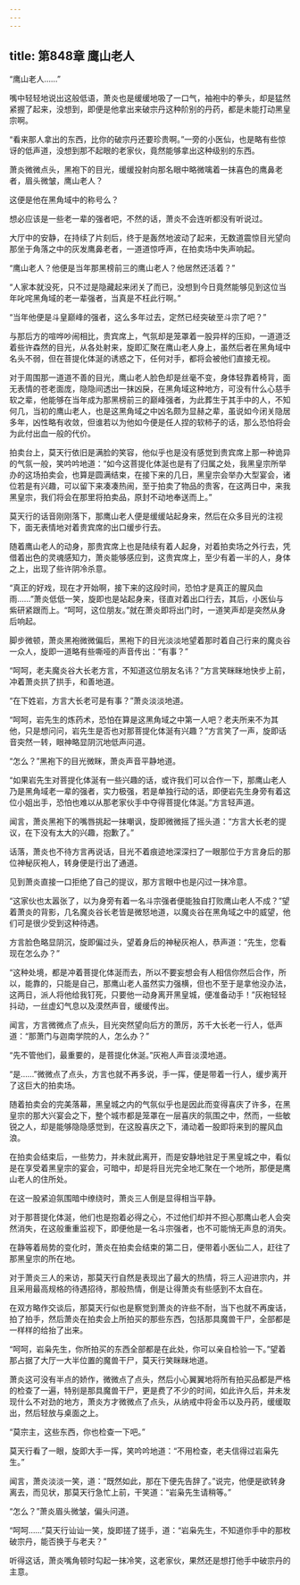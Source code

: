 ```yaml
---
---
---
```

title: 第848章 鹰山老人
---



“鹰山老人……”

嘴中轻轻地说出这般低语，萧炎也是缓缓地吸了一口气，袖袍中的拳头，却是猛然紧握了起来，没想到，即便是他拿出来破宗丹这种阶别的丹药，都是未能打动黑皇宗啊。

“看来那人拿出的东西，比你的破宗丹还要珍贵啊。”一旁的小医仙，也是略有些惊讶的低声道，没想到那不起眼的老家伙，竟然能够拿出这种级别的东西。

萧炎微微点头，黑袍下的目光，缓缓投射向那名眼中略微噙着一抹喜色的鹰鼻老者，眉头微皱，鹰山老人？

这便是他在黑角域中的称号么？

想必应该是一些老一辈的强者吧，不然的话，萧炎不会连听都没有听说过。

大厅中的安静，在持续了片刻后，终于是轰然地波动了起来，无数道震惊目光望向那坐于角落之中的灰发鹰鼻老者，一道道惊呼声，在拍卖场中失声响起。

“鹰山老人？他便是当年那黑榜前三的鹰山老人？他居然还活着？”

“人家本就没死，只不过是隐藏起来闭关了而已，没想到今日竟然能够见到这位当年叱咤黑角域的老一辈强者，当真是不枉此行啊。”

“当年他便是斗皇巅峰的强者，这么多年过去，定然已经突破至斗宗了吧？”

与那后方的喧哗吵闹相比，贵宾席上，气氛却是笼罩着一股异样的压抑，一道道泛着些许森然的目光，从各处射来，旋即汇聚在鹰山老人身上，虽然后者在黑角域中名头不弱，但在菩提化体涎的诱惑之下，任何对手，都将会被他们直接无视。

对于周围那一道道不善的目光，鹰山老人脸色却是丝毫不变，身体轻靠着椅背，面无表情的苍老面庞，隐隐间透出一抹凶戾，在黑角域这种地方，可没有什么心慈手软之辈，他能够在当年成为那黑榜前三的巅峰强者，为此葬生于其手中的人，不知何几，当初的鹰山老人，也是这黑角域之中凶名颇为显赫之辈，虽说如今闭关隐居多年，凶性略有收敛，但谁若以为他如今便是任人捏的软柿子的话，那么恐怕将会为此付出血一般的代价。

拍卖台上，莫天行依旧是满脸的笑容，他似乎也是没有感觉到贵宾席上那一种诡异的气氛一般，笑吟吟地道：“如今这菩提化体涎也是有了归属之处，我黑皇宗所举办的这场拍卖会，也算是圆满结束，在接下来的几日，黑皇宗会举办大型宴会，诸位若是有兴趣，可以留下来凑凑热闹，至于拍卖了物品的贵客，在这两日中，来我黑皇宗，我们将会在那里将拍卖品，原封不动地奉送而上。”

莫天行的话音刚刚落下，那鹰山老人便是缓缓站起身来，然后在众多目光的注视下，面无表情地对着贵宾席的出口缓步行去。

随着鹰山老人的动身，那贵宾席上也是陆续有着人起身，对着拍卖场之外行去，凭借着出色的灵魂感知力，萧炎能够感应到，这贵宾席上，至少有着一半的人，身体之上，出现了些许阴冷杀意。

“真正的好戏，现在才开始啊，接下来的这段时间，恐怕才是真正的腥风血雨……”萧炎低低一笑，旋即也是站起身来，径直对着出口行去，其后，小医仙与紫研紧跟而上。“呵呵，这位朋友。”就在萧炎即将出门时，一道笑声却是突然从身后响起。

脚步微顿，萧炎黑袍微微偏后，黑袍下的目光淡淡地望着那时着自己行来的魔炎谷一众人，旋即一道略有些嘶哑的声音传出：“有事？”

“呵呵，老夫魔炎谷大长老方言，不知道这位朋友名讳？”方言笑眯眯地快步上前，冲着萧炎拱了拱手，和善地道。

“在下姓岩，方言大长老可是有事？”萧炎淡淡地道。

“呵呵，岩先生的炼药术，恐怕在算是这黑角域之中第一人吧？老夫所来不为其他，只是想问问，岩先生是否也对那菩提化体涎有兴趣？”方言笑了一声，旋即话音突然一转，眼神略显阴沉地低声问道。

“怎么？”黑袍下的目光微眯，萧炎声音平静地道。

“如果岩先生对菩提化体涎有一些兴趣的话，或许我们可以合作一下，那鹰山老人乃是黑角域老一辈的强者，实力极强，若是单独行动的话，即便岩先生身旁有着这位小姐出手，恐怕也难以从那老家伙手中夺得菩提化体涎。”方言轻声道。

闻言，萧炎黑袍下的嘴唇挑起一抹嘲讽，旋即微微摇了摇头道：“方言大长老的提议，在下没有太大的兴趣，抱歉了。”

话落，萧炎也不待方言再说话，目光不着痕迹地深深扫了一眼那位于方言身后的那位神秘灰袍人，转身便是行出了通道。

见到萧炎直接一口拒绝了自己的提议，那方言眼中也是闪过一抹冷意。

“这家伙也太嚣张了，以为身旁有着一名斗宗强者便能独自打败鹰山老人不成？”望着萧炎的背影，几名魔炎谷长老皆是微怒地道，以魔炎谷在黑角域之中的威望，他们可是很少受到这种待遇。

方言脸色略显阴沉，旋即偏过头，望着身后的神秘灰袍人，恭声道：“先生，您看现在怎么办？”

“这种处境，都是冲着菩提化体涎而去，所以不要妄想会有人相信你然后合作，所以，能靠的，只能是自己，那鹰山老人虽然实力强横，但也不至于是拿他没办法，这两日，派人将他给我钉死，只要他一动身离开黑皇城，便准备动手！”灰袍轻轻抖动，一丝虚幻气息以及漠然声音，缓缓传出。

闻言，方言微微点了点头，目光突然望向后方的萧厉，苏千大长老一行人，低声道：“那萧门与迦南学院的人，怎么办？”

“先不管他们，最重要的，是菩提化休涎。”灰袍人声音淡漠地道。

“是……”微微点了点头，方言也就不再多说，手一挥，便是带着一行人，缓步离开了这巨大的拍卖场。

随着拍卖会的完美落幕，黑皇城之内的气氛似乎也是因此而变得喜庆了许多，在黑皇宗的那大兴宴会之下，整个城市都是笼罩在一层喜庆的氛围之中，然而，一些敏锐之人，却是能够隐隐感觉到，在这股喜庆之下，涌动着一股即将来到的腥风血浪。

在拍卖会结束后，一些势力，并未就此离开，而是安静地驻足于黑皇城之中，看似是在享受着黑皇宗的宴会，可暗中，却是将目光完全地汇聚在一个地所，那便是鹰山老人的住所处。

在这一股紧迫氛围暗中缭绕时，萧炎三人倒是显得相当平静。

对于那菩提化体涎，他们也是抱着必得之心，不过他们却并不担心那鹰山老人会突然消失，在这般重重监视下，即便他是一名斗宗强者，也不可能悄无声息的消失。

在静等着局势的变化时，萧炎在拍卖会结束的第二日，便带着小医仙二人，赶往了那黑皇宗的所在地。

对于萧炎三人的来访，那莫天行自然是表现出了最大的热情，将三人迎进宗内，并且采用最高规格的待遇招待，那般热情，倒是让得萧炎有些感到不太自在。

在双方略作交谈后，那莫天行似也是察觉到萧炎的许些不耐，当下也就不再废话，拍了拍手，然后萧炎在拍卖会上所拍买的那些东西，包括那具魔兽干尸，全部都是一样样的给抬了出来。

“呵呵，岩枭先生，你所拍买的东西全部都是在此处，你可以亲自检验一下。”望着那占据了大厅一大半位置的魔兽干尸，莫天行笑眯眯地道。

萧炎这可没有半点的娇作，微微点了点头，然后小心翼翼地将所有拍买品都是严格的检查了一遍，特别是那具魔兽干尸，更是费了不少的时间，如此许久后，并未发现什么不对劲的地方，萧炎方才微微点了点头，从纳戒中将金币以及丹药，缓缓取出，然后轻放与桌面之上。

“莫宗主，这些东西，你也检查一下吧。”

莫天行看了一眼，旋即大手一挥，笑吟吟地道：“不用检查，老夫信得过岩枭先生。”

闻言，萧炎淡淡一笑，道：“既然如此，那在下便先告辞了。”说完，他便是欲转身离去，而见状，那莫天行急忙上前，干笑道：“岩枭先生请稍等。”

“怎么？”萧炎眉头微皱，偏头问道。

“呵呵……”莫天行讪讪一笑，旋即搓了搓手，道：“岩枭先生，不知道你手中的那枚破宗丹，能否换于与老夫？”

听得这话，萧炎嘴角顿时勾起一抹冷笑，这老家伙，果然还是想打他手中破宗丹的主意。